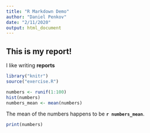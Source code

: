 ```yaml
---
title: "R Markdown Demo"
author: "Daniel Penkov"
date: "2/11/2020"
output: html_document
---
```


## This is my report!

I like writing **reports**



```r
library("knitr")
source("exercise.R")
```


```r
numbers <- runif(1:100)
hist(numbers)
numbers_mean <- mean(numbers)
```

The mean of the numbers happens to be **`r numbers_mean`**.

```r
print(numbers)
```
